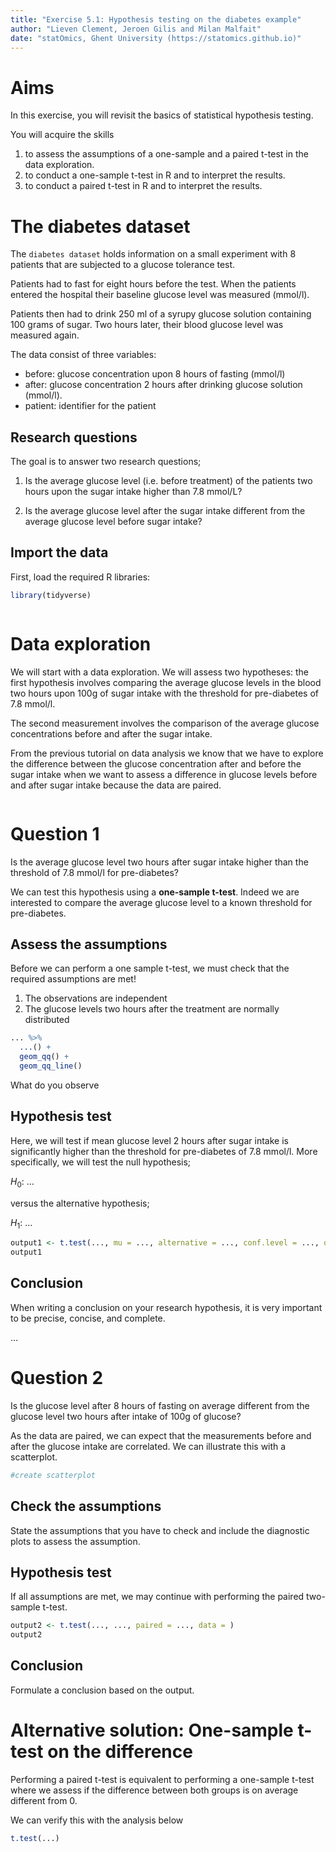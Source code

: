```yaml
---
title: "Exercise 5.1: Hypothesis testing on the diabetes example"
author: "Lieven Clement, Jeroen Gilis and Milan Malfait"
date: "statOmics, Ghent University (https://statomics.github.io)"
---
```


# Aims

In this exercise, you will revisit the basics of statistical  hypothesis testing. 

You will acquire the skills 

1. to assess the assumptions of a one-sample and a paired t-test in the data exploration. 
2. to conduct a one-sample t-test in R and to interpret the results.
3. to conduct a paired t-test in R and to interpret the results.

# The diabetes dataset

The `diabetes dataset` holds information on a small experiment with
8 patients that are subjected to  a glucose tolerance test.


Patients had to fast for eight hours before the test. 
When the patients entered the hospital their baseline glucose level was measured (mmol/l). 

Patients then  had to drink 250 ml of a syrupy glucose solution containing 100 grams of sugar. 
Two hours later, their blood glucose level was measured again. 

The data consist of three variables:

- before: glucose concentration upon 8 hours of fasting (mmol/l)
- after: glucose concentration 2 hours after drinking glucose solution (mmol/l).
- patient: identifier for the patient

## Research questions

The goal is to answer two research questions;

1. Is the average glucose level (i.e. before treatment) of
the patients two hours upon the sugar intake higher than 7.8 mmol/L?

2. Is the average glucose level after the sugar intake different from the average glucose level before sugar intake?


## Import the data

First, load the required R libraries:

```r
library(tidyverse)
```

```r

```

# Data exploration

We will start with a data exploration. 
We will assess two hypotheses: 
the first hypothesis involves comparing the average glucose levels in the blood two hours upon 100g of sugar intake with the threshold for pre-diabetes of 7.8 mmol/l. 

The second measurement involves the comparison of the average glucose concentrations before and after the sugar intake. 

From the previous tutorial on data analysis we know that we have to explore the difference between the glucose concentration after and before the sugar intake when we want to assess a difference in glucose levels before and after sugar intake because the data are paired. 

```r

```



# Question 1

Is the average glucose level two hours after sugar intake
higher than the threshold of 7.8 mmol/l for pre-diabetes?

We can test this hypothesis using a **one-sample t-test**.
Indeed we are interested to compare the average glucose level to a known threshold for pre-diabetes. 

## Assess the assumptions

Before we can perform a one sample t-test, we must check that the required
assumptions are met!

1. The observations are independent
2. The glucose levels two hours after the treatment are normally distributed

```r
... %>%
  ...() +
  geom_qq() +
  geom_qq_line()
```

What do you observe

## Hypothesis test

Here, we will test if mean glucose level 2 hours after sugar intake is significantly
higher than the threshold for pre-diabetes of 7.8 mmol/l. More specifically, we will test the null hypothesis;

$H_0:$ ...

versus the alternative hypothesis;

$H_1:$ ...

```r
output1 <- t.test(..., mu = ..., alternative = ..., conf.level = ..., data = ...)
output1
```

## Conclusion

When writing a conclusion on your research hypothesis,
it is very important to be precise, concise, and complete.

...

# Question 2

Is the glucose level after 8 hours of fasting on average different from the glucose level two hours after intake of 100g of glucose?

As the data are paired, we can expect that the measurements before and after the glucose intake are correlated. 
We can illustrate this with a scatterplot.

```r
#create scatterplot
```


## Check the assumptions

State the assumptions that you have to check and include the diagnostic plots to
assess the assumption.

## Hypothesis test

If all assumptions are met, we may continue with
performing the paired two-sample t-test.

```r
output2 <- t.test(..., ..., paired = ..., data = )
output2
```


## Conclusion

Formulate a conclusion based on the output.

# Alternative solution: One-sample t-test on the difference

Performing a paired t-test is equivalent to performing a one-sample t-test where we assess if the
difference between both groups is on average different from 0.

We can verify this with the analysis below

```r
t.test(...)
```
